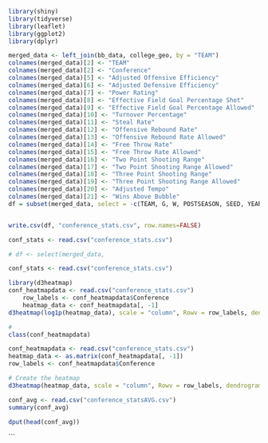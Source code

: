 ```r
library(shiny)
library(tidyverse)
library(leaflet)
library(ggplot2)
library(dplyr)

merged_data <- left_join(bb_data, college_geo, by = "TEAM")
colnames(merged_data)[2] <- "TEAM"
colnames(merged_data)[2] <- "Conference"
colnames(merged_data)[5] <- "Adjusted Offensive Efficiency"
colnames(merged_data)[6] <- "Adjusted Defensive Efficiency"
colnames(merged_data)[7] <- "Power Rating"
colnames(merged_data)[8] <- "Effective Field Goal Percentage Shot"
colnames(merged_data)[9] <- "Effective Field Goal Percentage Allowed"
colnames(merged_data)[10] <- "Turnover Percentage"
colnames(merged_data)[11] <- "Steal Rate"
colnames(merged_data)[12] <- "Offensive Rebound Rate"
colnames(merged_data)[13] <- "Offensive Rebound Rate Allowed"
colnames(merged_data)[14] <- "Free Throw Rate"
colnames(merged_data)[15] <- "Free Throw Rate Allowed"
colnames(merged_data)[16] <- "Two Point Shooting Range"
colnames(merged_data)[17] <- "Two Point Shooting Range Allowed"
colnames(merged_data)[18] <- "Three Point Shooting Range"
colnames(merged_data)[19] <- "Three Point Shooting Range Allowed"
colnames(merged_data)[20] <- "Adjusted Tempo"
colnames(merged_data)[21] <- "Wins Above Bubble"
df = subset(merged_data, select = -c(TEAM, G, W, POSTSEASON, SEED, YEAR, UNITID, STREET, CITY, STATE, ZIP, STFIP, NMCNTY, LOCALE, LAT, LON, CBSA, NMCBSA, CBSATYPE, CSA, NMCSA, NMNECTA, CD, SLDL, SLDU, SCHOOLYEAR, CNTY, NECTA))


write.csv(df, "conference_stats.csv", row.names=FALSE)

conf_stats <- read.csv("conference_stats.csv")

# df <- select(merged_data, 
```

```r
conf_stats <- read.csv("conference_stats.csv")
```

```r
library(d3heatmap)
conf_heatmapdata <- read.csv("conference_stats.csv")
    row_labels <- conf_heatmapdata$Conference
    heatmap_data <- conf_heatmapdata[, -1]
d3heatmap(log1p(heatmap_data), scale = "column", Rowv = row_labels, dendrogram = "none", colors = "Blues", )

```
```r
# 
class(conf_heatmapdata)

```
```r
conf_heatmapdata <- read.csv("conference_stats.csv")
heatmap_data <- as.matrix(conf_heatmapdata[, -1])
row_labels <- conf_heatmapdata$Conference

# Create the heatmap
d3heatmap(heatmap_data, scale = "column", Rowv = row_labels, dendrogram = "none", colors = "Blues")
```
```r
conf_avg <- read.csv("conference_statsAVG.csv")
summary(conf_avg)
```
```r
dput(head(conf_avg))
```







```